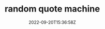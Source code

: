 ---
slug: "random-quote-machine"
title: "random quote machine"
description: "Random Quote Machine fetches for you a random, motivational quote with its author. It also changes the theme on every new quote."
techs:
  - "React"
  - "JavaScript"
  - "Bootstrap"
date: "2022-09-20T15:36:58Z"
repoUrl: "https://github.com/PabloPicas0/random-quote-machine"
homepageUrl: "https://pablopicas0.github.io/random-quote-machine/"
banner: "./images/banner.png"
---